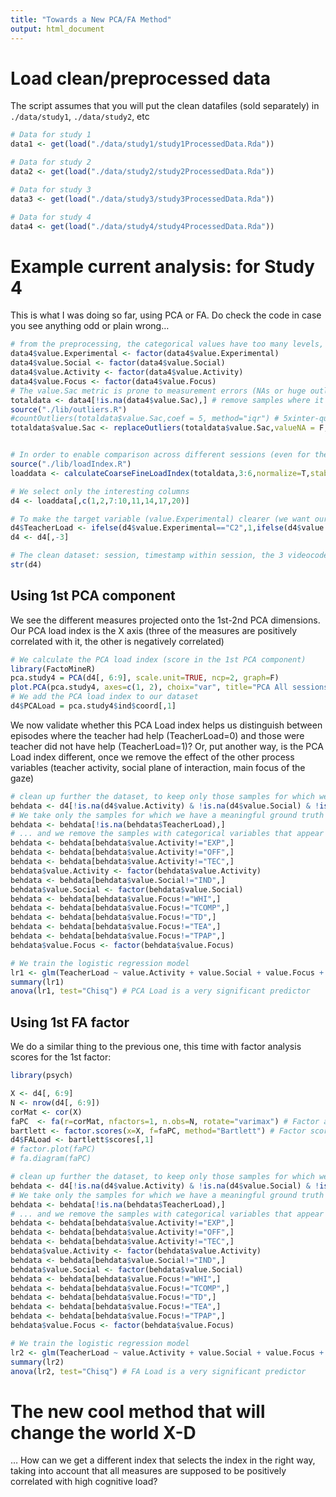 ```yaml
---
title: "Towards a New PCA/FA Method"
output: html_document
---
```


# Load clean/preprocessed data

The script assumes that you will put the clean datafiles (sold separately) in ```./data/study1```, ```./data/study2```, etc

```r
# Data for study 1
data1 <- get(load("./data/study1/study1ProcessedData.Rda"))

# Data for study 2
data2 <- get(load("./data/study2/study2ProcessedData.Rda"))

# Data for study 3
data3 <- get(load("./data/study3/study3ProcessedData.Rda"))

# Data for study 4
data4 <- get(load("./data/study4/study4ProcessedData.Rda"))

```


# Example current analysis: for Study 4

This is what I was doing so far, using PCA or FA. Do check the code in case you see anything odd or plain wrong...

```r
# from the preprocessing, the categorical values have too many levels, we fix it
data4$value.Experimental <- factor(data4$value.Experimental)
data4$value.Social <- factor(data4$value.Social)
data4$value.Activity <- factor(data4$value.Activity)
data4$value.Focus <- factor(data4$value.Focus)
# The value.Sac metric is prone to measurement errors (NAs or huge outlier values)
totaldata <- data4[!is.na(data4$value.Sac),] # remove samples where it was NA
source("./lib/outliers.R")
#countOutliers(totaldata$value.Sac,coef = 5, method="iqr") # 5xinter-quartile range seems like a reasonable boundary for outliers
totaldata$value.Sac <- replaceOutliers(totaldata$value.Sac,valueNA = F,coef = 5, method="iqr") # We crop outliers beyond 5xinter-quartile range, giving them the value 5xIQR


# In order to enable comparison across different sessions (even for the same subject, things like tiredness can vary the eye gaze patterns of a subject), we normalize the metrics by the average of the first three 10-second windows of the session (in which we assume similar, small load)
source("./lib/loadIndex.R")
loaddata <- calculateCoarseFineLoadIndex(totaldata,3:6,normalize=T,stablenorm = 3)

# We select only the interesting columns
d4 <- loaddata[,c(1,2,7:10,11,14,17,20)]

# To make the target variable (value.Experimental) clearer (we want our measure to distinguish C1 from C2, ignoring COM samples), we put our "ground truth" in a new variable (1 if high load, 0 if low load, NA otherwise)
d4$TeacherLoad <- ifelse(d4$value.Experimental=="C2",1,ifelse(d4$value.Experimental=="C1",0,NA))
d4 <- d4[,-3]

# The clean dataset: session, timestamp within session, the 3 videocoded confounding/process variables, and the 4 metrics (for each 10s window, normalized agaoinst the session start), and the target/ground truth variable
str(d4)


```


## Using 1st PCA component

We see the different measures projected onto the 1st-2nd PCA dimensions. Our PCA load index is the X axis (three of the measures are positively correlated with it, the other is negatively correlated)

```r
# We calculate the PCA load index (score in the 1st PCA component)
library(FactoMineR)
pca.study4 = PCA(d4[, 6:9], scale.unit=TRUE, ncp=2, graph=F)
plot.PCA(pca.study4, axes=c(1, 2), choix="var", title="PCA All sessions, Study 4")
# We add the PCA load index to our dataset
d4$PCALoad = pca.study4$ind$coord[,1]
```

We now validate whether this PCA Load index helps us distinguish between episodes where the teacher had help (TeacherLoad=0) and those were teacher did not have help (TeacherLoad=1)? Or, put another way, is the PCA Load index different, once we remove the effect of the other process variables (teacher activity, social plane of interaction, main focus of the gaze)

```r
# clean up further the dataset, to keep only those samples for which we have process variables
behdata <- d4[!is.na(d4$value.Activity) & !is.na(d4$value.Social) & !is.na(d4$value.Focus),]
# We take only the samples for which we have a meaningful ground truth
behdata <- behdata[!is.na(behdata$TeacherLoad),]
# ... and we remove the samples with categorical variables that appear only very seldom
behdata <- behdata[behdata$value.Activity!="EXP",]
behdata <- behdata[behdata$value.Activity!="OFF",]
behdata <- behdata[behdata$value.Activity!="TEC",]
behdata$value.Activity <- factor(behdata$value.Activity)
behdata <- behdata[behdata$value.Social!="IND",]
behdata$value.Social <- factor(behdata$value.Social)
behdata <- behdata[behdata$value.Focus!="WHI",]
behdata <- behdata[behdata$value.Focus!="TCOMP",]
behdata <- behdata[behdata$value.Focus!="TD",]
behdata <- behdata[behdata$value.Focus!="TEA",]
behdata <- behdata[behdata$value.Focus!="TPAP",]
behdata$value.Focus <- factor(behdata$value.Focus)

# We train the logistic regression model
lr1 <- glm(TeacherLoad ~ value.Activity + value.Social + value.Focus + PCALoad, family=binomial(link='logit'), data=behdata) # The PCA load coefficient goes in the wrong direction!!!!???
summary(lr1)
anova(lr1, test="Chisq") # PCA Load is a very significant predictor
```


## Using 1st FA factor

We do a similar thing to the previous one, this time with factor analysis scores for the 1st factor:

```r
library(psych)

X <- d4[, 6:9]
N <- nrow(d4[, 6:9])
corMat <- cor(X)
faPC  <- fa(r=corMat, nfactors=1, n.obs=N, rotate="varimax") # Factor analysis, varimax rotation
bartlett <- factor.scores(x=X, f=faPC, method="Bartlett") # Factor scores, using Bartlett method
d4$FALoad <- bartlett$scores[,1]
# factor.plot(faPC)
# fa.diagram(faPC)

# clean up further the dataset, to keep only those samples for which we have process variables
behdata <- d4[!is.na(d4$value.Activity) & !is.na(d4$value.Social) & !is.na(d4$value.Focus),]
# We take only the samples for which we have a meaningful ground truth
behdata <- behdata[!is.na(behdata$TeacherLoad),]
# ... and we remove the samples with categorical variables that appear only very seldom
behdata <- behdata[behdata$value.Activity!="EXP",]
behdata <- behdata[behdata$value.Activity!="OFF",]
behdata <- behdata[behdata$value.Activity!="TEC",]
behdata$value.Activity <- factor(behdata$value.Activity)
behdata <- behdata[behdata$value.Social!="IND",]
behdata$value.Social <- factor(behdata$value.Social)
behdata <- behdata[behdata$value.Focus!="WHI",]
behdata <- behdata[behdata$value.Focus!="TCOMP",]
behdata <- behdata[behdata$value.Focus!="TD",]
behdata <- behdata[behdata$value.Focus!="TEA",]
behdata <- behdata[behdata$value.Focus!="TPAP",]
behdata$value.Focus <- factor(behdata$value.Focus)

# We train the logistic regression model
lr2 <- glm(TeacherLoad ~ value.Activity + value.Social + value.Focus + FALoad, family=binomial(link='logit'), data=behdata) # The FA load coefficient goes in the wrong direction!!!!???
summary(lr2)
anova(lr2, test="Chisq") # FA Load is a very significant predictor

```

# The new cool method that will change the world X-D

... How can we get a different index that selects the index in the right way, taking into account that all measures are supposed to be positively correlated with high cognitive load?


